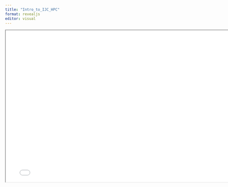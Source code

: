 ```yaml
---
title: "Intro_to_IJC_HPC"
format: revealjs
editor: visual
---
```


<div>

```{=html}
<iframe width="780" height="500" class="slide-deck" src="data/Intro_to_IJC_computing_infrastructure.final.pdf"></iframe>
```

</div>
